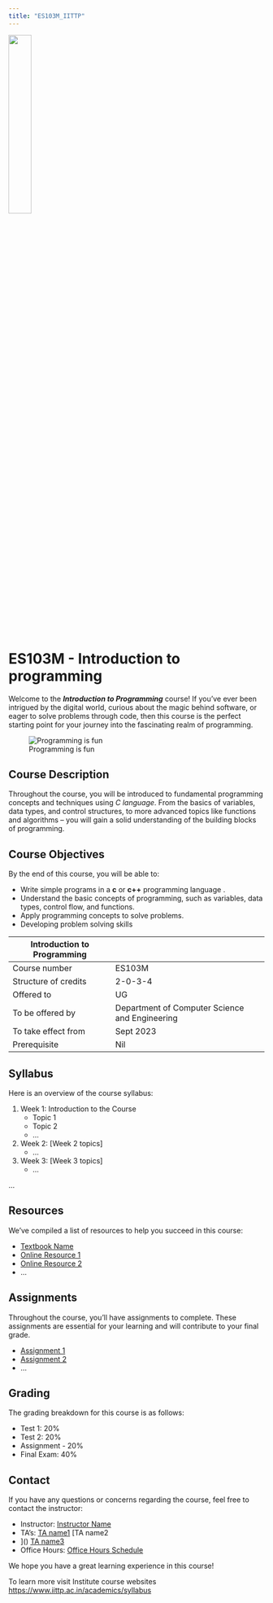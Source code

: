 ```yaml
---
title: "ES103M_IITTP"
---
```


![](https://www.iittp.ac.in/images/demo/iit/Other/logoupdated.png){width="30%"}

#  ES103M   - Introduction to programming

Welcome to the *__Introduction to Programming__* course! If you've ever been intrigued by the digital world, curious about the magic behind software, or eager to solve problems through code, then this course is the perfect starting point for your journey into the fascinating realm of programming.    

![Programming is fun](https://media.gcflearnfree.org/content/5e31ca08bc7eff08e4063776_01_29_2020/ProgrammingIllustration.png "Programming is fun!")

## Course Description

Throughout the course, you will be introduced to fundamental programming concepts and techniques using *C language*. From the basics of variables, data types, and control structures, to more advanced topics like functions and algorithms – you will gain a solid understanding of the building blocks of programming.

## Course Objectives

By the end of this course, you will be able to:

* Write simple programs in a **c** or **c++** programming language .
* Understand the basic concepts of programming, such as variables, data types, control flow, and functions.
* Apply programming concepts to solve problems.
* Developing problem solving skills

|Introduction to Programming||
|------|------|
|Course number|ES103M|
|Structure of credits | 2-0-3-4 |
|Offered to | UG |
|To be offered by | Department of Computer Science and Engineering|
|To take effect from | Sept 2023|
|Prerequisite | Nil|

## Syllabus

Here is an overview of the course syllabus:

1. Week 1: Introduction to the Course
   - Topic 1
   - Topic 2
   - ...

2. Week 2: [Week 2 topics]
   - ...

3. Week 3: [Week 3 topics]
   - ...

...

## Resources

We've compiled a list of resources to help you succeed in this course:

- [Textbook Name](link-to-textbook)
- [Online Resource 1](link-to-resource1)
- [Online Resource 2](link-to-resource2)
- ...

## Assignments

Throughout the course, you'll have assignments to complete. These assignments are essential for your learning and will contribute to your final grade.

- [Assignment 1](link-to-assignment1)
- [Assignment 2](link-to-assignment2)
- ...

## Grading

The grading breakdown for this course is as follows:

- Test 1: 20%
- Test 2: 20%
- Assignment - 20%
- Final Exam: 40%

## Contact

If you have any questions or concerns regarding the course, feel free to contact the instructor:

- Instructor: [Instructor Name](mailto:instructor@email.com)
- TA's: [TA name1]() [TA name2
- ]() [TA name3]() 
- Office Hours: [Office Hours Schedule](link-to-office-hours)

We hope you have a great learning experience in this course!

To learn more visit Institute course websites  <https://www.iittp.ac.in/academics/syllabus>



